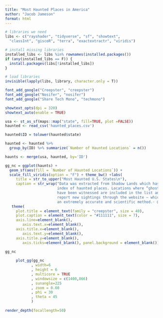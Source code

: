 ```yaml
---
title: "Most Haunted Places in America"
author: "Jacob Jameson"
format: html
---
```


```r

# libraries we need
libs <- c("rayshader", "tidyverse", "sf", "showtext",
  "classInt", "giscoR", "terra", "exactextractr", "viridis")

# install missing libraries
installed_libs <- libs %in% rownames(installed.packages())
if (any(installed_libs == F)) {
  install.packages(libs[!installed_libs])
}

# load libraries
invisible(lapply(libs, library, character.only = T))

font_add_google("Creepster", "creepster")
font_add_google("Nosifer", "nosifer")
font_add_google("Share Tech Mono", "techmono")

showtext_opts(dpi = 320)
showtext_auto(enable = TRUE)
```


```r
usa <- st_as_sf(maps::map("state", fill=TRUE, plot =FALSE))
haunted <- read_csv('haunted_places.csv')

haunted$ID = tolower(haunted$state)

haunted <- haunted %>%
  group_by(ID) %>% summarize(`Number of Haunted Locations` = n()) 

haunts <- merge(usa, haunted, by='ID')

gg_nc = ggplot(haunts) +
  geom_sf(aes(fill = `Number of Haunted Locations`)) +
  scale_fill_viridis(option = "F") + theme_bw() +labs(
     title = str_to_upper("Most Haunted U.S. States\n"),
     caption = str_wrap("Data was extracted from Shadow Lands which has a great 
                        index of haunted places. Locations where “ghosts and hauntings” 
                        have been witnessed are included in the list and people can 
                        report new sightings through the website — which is surely 
                        an extremely accurate and scientific method.· @JacobCJameson"), 50) +
   theme(
     plot.title = element_text(family = "creepster", size = 40),
     plot.caption = element_text(color = "#111111", size = 7),
     axis.line=element_blank(), 
        axis.text.x=element_blank(), 
     axis.title.x=element_blank(),
        axis.text.y=element_blank(), 
     axis.title.y=element_blank(),
        axis.ticks=element_blank(), panel.background = element_blank())

gg_nc
    
     plot_gg(gg_nc
            , width=6
            , height = 6
            , multicore = TRUE
            , windowsize = c(1400,866)
            , sunangle=225
            , zoom = 0.60
            , phi = 30
            , theta = 45
            )
     
render_depth(focallength=50)
```


